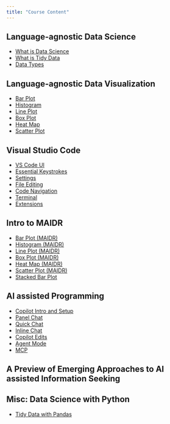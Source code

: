 ```yaml
---
title: "Course Content"
---
```



## Language-agnostic Data Science 
* [What is Data Science](modules/1_language-agnostic-ds/01-what-is-data-science.qmd)
* [What is Tidy Data](modules/1_language-agnostic-ds/02-what-is-tidy-data.qmd)
* [Data Types](modules/1_language-agnostic-ds/03-data-types.qmd)

## Language-agnostic Data Visualization 
* [Bar Plot](modules/2_language-agnostic-vis/01-bar-plot.qmd)
* [Histogram](modules/2_language-agnostic-vis/02-histogram.qmd)
* [Line Plot](modules/2_language-agnostic-vis/03-line-plot.qmd)
* [Box Plot](modules/2_language-agnostic-vis/04-box-plot.qmd)
* [Heat Map](modules/2_language-agnostic-vis/05-heat-map.qmd)
* [Scatter Plot](modules/2_language-agnostic-vis/06-scatter-plot.qmd)

## Visual Studio Code
* [VS Code UI](modules/3_vscode-101/01-vscode-ui.qmd)
* [Essential Keystrokes](modules/3_vscode-101/02-essential-keystrokes.qmd)
* [Settings](modules/3_vscode-101/03-settings.qmd)
* [File Editing](modules/3_vscode-101/04-file-editing.qmd)
* [Code Navigation](modules/3_vscode-101/05-code-navigation.qmd)
* [Terminal](modules/3_vscode-101/06-terminal.qmd)
* [Extensions](modules/3_vscode-101/07-extensions.qmd)

## Intro to MAIDR
* [Bar Plot (MAIDR)](modules/4_vis-with-maidr/01-bar-plot.qmd)
* [Histogram (MAIDR)](modules/4_vis-with-maidr/02-histogram.qmd)
* [Line Plot (MAIDR)](modules/4_vis-with-maidr/03-line-plot.qmd)
* [Box Plot (MAIDR)](modules/4_vis-with-maidr/04-box-plot.qmd)
* [Heat Map (MAIDR)](modules/4_vis-with-maidr/05-heat-map.qmd)
* [Scatter Plot (MAIDR)](modules/4_vis-with-maidr/06-scatter-plot.qmd)
* [Stacked Bar Plot](modules/4_vis-with-maidr/07-stacked-bar-plot.qmd)

## AI assisted Programming
* [Copilot Intro and Setup](modules/5_github-copilot/01-copilot-intro-and-setup.qmd)
* [Panel Chat](modules/5_github-copilot/02-panel-chat.qmd)
* [Quick Chat](modules/5_github-copilot/03-quick-chat.qmd)
* [Inline Chat](modules/5_github-copilot/04-inline-chat.qmd)
* [Copilot Edits](modules/5_github-copilot/05-copilot-edits.qmd)
* [Agent Mode](modules/5_github-copilot/06-agent-mode.qmd)
* [MCP](modules/5_github-copilot/07-mcp.qmd)

## A Preview of Emerging Approaches to AI assisted Information Seeking


## Misc: Data Science with Python
* [Tidy Data with Pandas](modules/advanced_ds-with-py/01-tidy-data-with-pandas.qmd)